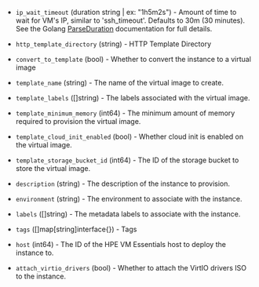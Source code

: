 <!-- Code generated from the comments of the Config struct in builder/hpe-vme/iso/config.go; DO NOT EDIT MANUALLY -->

- `ip_wait_timeout` (duration string | ex: "1h5m2s") - Amount of time to wait for VM's IP, similar to 'ssh_timeout'.
  Defaults to 30m (30 minutes). See the Golang
  [ParseDuration](https://golang.org/pkg/time/#ParseDuration) documentation
  for full details.

- `http_template_directory` (string) - HTTP Template Directory

- `convert_to_template` (bool) - Whether to convert the instance to a virtual image

- `template_name` (string) - The name of the virtual image to create.

- `template_labels` ([]string) - The labels associated with the virtual image.

- `template_minimum_memory` (int64) - The minimum amount of memory required to provision the virtual image.

- `template_cloud_init_enabled` (bool) - Whether cloud init is enabled on the virtual image.

- `template_storage_bucket_id` (int64) - The ID of the storage bucket to store the virtual image.

- `description` (string) - The description of the instance to provision.

- `environment` (string) - The environment to associate with the instance.

- `labels` ([]string) - The metadata labels to associate with the instance.

- `tags` ([]map[string]interface{}) - Tags

- `host` (int64) - The ID of the HPE VM Essentials host to deploy the instance to.

- `attach_virtio_drivers` (bool) - Whether to attach the VirtIO drivers ISO to the instance.

<!-- End of code generated from the comments of the Config struct in builder/hpe-vme/iso/config.go; -->
